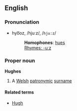 ==English==
===Pronunciation===
*hyo͞oz, /hjuːz/, /<tt>hju:z</tt>/
*:'''Homophones''': [[hue]]s
*:[[Rhymes:English:-uːz|Rhymes: -uːz]]

===Proper noun===
'''Hughes'''

# A [[Welsh]] [[patronymic]] [[surname]]

====Related terms====
*[[Hugh]]
